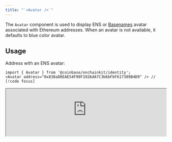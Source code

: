 ```yaml
---
title: "`<Avatar />`"
---
```


The `Avatar` component is used to display ENS or [Basenames](https://www.base.org/names) avatar associated with Ethereum addresses.
When an avatar is not available, it defaults to blue color avatar.

## Usage

Address with an ENS avatar:
```tsx
import { Avatar } from '@coinbase/onchainkit/identity';
<Avatar address="0x838aD0EAE54F99F1926dA7C3b6bFbF617389B4D9" /> // [!code focus]
```

<iframe
  src="https://684b5e62b1ff46bc5bf83966-aijszlfakk.chromatic.com/iframe.html?args=&id=onchainkit-identity-avatar--default-identity&viewMode=story&dark=true&hero=true"
  width="100%"
  height="auto"
/>
{/* <App>
  <Avatar address="0x838aD0EAE54F99F1926dA7C3b6bFbF617389B4D9" />
</App> */}

Address without an ENS or Basenames avatar defaults to a plain avatar:

```tsx
import { Avatar } from '@coinbase/onchainkit/identity';
<Avatar address="0x1234567890abcdef1234567890abcdef12345678" /> // [!code focus]
```

<iframe
  src="https://684b5e62b1ff46bc5bf83966-aijszlfakk.chromatic.com/iframe.html?args=&id=onchainkit-identity-avatar--full-address&viewMode=story&dark=true&hero=true"
  width="100%"
  height="auto"
/>
{/* <App>
  <Avatar address="0x1234567890abcdef1234567890abcdef12345678" />
</App> */}

Address with a Basename avatar:

```tsx
import { Avatar } from '@coinbase/onchainkit/identity';
import { base } from 'viem/chains'; // [!code focus]

<Avatar address="0x4bEf0221d6F7Dd0C969fe46a4e9b339a84F52FDF" chain={base} /> // [!code focus]
```

<iframe
  src="https://684b5e62b1ff46bc5bf83966-aijszlfakk.chromatic.com/iframe.html?args=&id=onchainkit-identity-avatar--full-address&viewMode=story&dark=true&hero=true"
  width="100%"
  height="auto"
/>
{/* <App>
  <Avatar address="0x4bEf0221d6F7Dd0C969fe46a4e9b339a84F52FDF" chain={base}/>
</App> */}

Override styles via `className` prop:

```tsx
import { Avatar } from '@coinbase/onchainkit/identity';
<Avatar // [!code focus]
  className="bg-white rounded-full" // [!code focus]
  address="0x1234567890abcdef1234567890abcdef12345678"
/> // [!code focus]
```

<iframe
  src="https://684b5e62b1ff46bc5bf83966-aijszlfakk.chromatic.com/iframe.html?args=&id=onchainkit-identity-avatar--override-styles&viewMode=story&dark=true&hero=true"
  width="100%"
  height="auto"
/>

{/* <App>
  <Avatar className="bg-white rounded-full" address="0x1234567890abcdef1234567890abcdef12345678" />
</App> */}

Use `defaultComponent` prop to change the default avatar when ENS avatar is not found.
Use `loadingComponent` prop to change the loading placeholder:
```tsx
import { Avatar } from '@coinbase/onchainkit/identity';
<Avatar
  address="0x1234567890abcdef1234567890abcdef12345678"
  loadingComponent={(
    <div className="h-8 w-8">
      <svg width="100%" height="100%" viewBox="0 0 20 20" xmlns="http://www.w3.org/2000/svg">
        <polygon points="6,1 14,1 19,6 19,14 14,19 6,19 1,14 1,6" fill="yellow" stroke="yellow" stroke-width="1"/>
      </svg>
    </div>
  )}
  defaultComponent={(
    <div className="h-8 w-8">
      <svg width="100%" height="100%" viewBox="0 0 20 20" xmlns="http://www.w3.org/2000/svg">
        <polygon points="6,1 14,1 19,6 19,14 14,19 6,19 1,14 1,6" fill="green" stroke="green" stroke-width="1"/>
      </svg>
    </div>
  )}
/>
```

<iframe
  src="https://684b5e62b1ff46bc5bf83966-aijszlfakk.chromatic.com/iframe.html?args=&id=onchainkit-identity-avatar--default-loading-components&viewMode=story&dark=true&hero=true"
  width="100%"
  height="auto"
/>
{/* <App>
  <Avatar
    address="0x1234567890abcdef1234567890abcdef12345678"
    loadingComponent={(
      <div className="h-8 w-8">
        <svg width="100%" height="100%" viewBox="0 0 20 20" xmlns="http://www.w3.org/2000/svg">
          <polygon points="6,1 14,1 19,6 19,14 14,19 6,19 1,14 1,6" fill="yellow" stroke="yellow" stroke-width="1"/>
        </svg>
      </div>
    )}
    defaultComponent={(
      <div className="h-8 w-8">
        <svg width="100%" height="100%" viewBox="0 0 20 20" xmlns="http://www.w3.org/2000/svg">
          <polygon points="6,1 14,1 19,6 19,14 14,19 6,19 1,14 1,6" fill="green" stroke="green" stroke-width="1"/>
        </svg>
      </div>
    )}
  />
</App> */}

Show attestation on ENV avatar with [`Badge`](/onchainkit/identity/badge) component.
Use [`OnchainKitProvider`](/onchainkit/config/onchainkit-provider) or [`Identity`](/onchainkit/identity/identity) component with the `schemaId` prop.
```tsx
import { Avatar, Badge, Identity } from '@coinbase/onchainkit/identity';
<Identity
  schemaId="0xf8b05c79f090979bf4a80270aba232dff11a10d9ca55c4f88de95317970f0de9"
  address="0x838aD0EAE54F99F1926dA7C3b6bFbF617389B4D9"
>
  <Avatar >
    <Badge />
  </Avatar>
</Identity>
```

<iframe
  src="https://684b5e62b1ff46bc5bf83966-aijszlfakk.chromatic.com/iframe.html?args=&id=onchainkit-identity-avatar--with-badge&viewMode=story&dark=true&hero=true"
  width="100%"
  height="auto"
/>
{/* <App>
  <Identity
    schemaId="0xf8b05c79f090979bf4a80270aba232dff11a10d9ca55c4f88de95317970f0de9"
    address="0x838aD0EAE54F99F1926dA7C3b6bFbF617389B4D9"
    className="bg-transparent"
  >
    <Avatar >
      <Badge />
    </Avatar>
  </Identity>
</App> */}

## Props
[`AvatarReact`](/onchainkit/identity/types#AvatarReact)



<PolicyBanner />